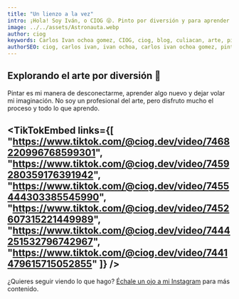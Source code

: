 ```yaml
---
title: "Un lienzo a la vez"
intro: ¡Hola! Soy Iván, o CIOG 😜. Pinto por diversión y para aprender algo nuevo cada día.
image: ../../assets/Astronauta.webp
author: ciog
keywords: Carlos Ivan ochoa gomez, CIOG, ciog, blog, culiacan, arte, pintura, creatividad
authorSEO: ciog, carlos ivan, ivan ochoa, carlos ivan ochoa gomez, pintura, creatividad, ciog.dev
---
```



## Explorando el arte por diversión 🎨

Pintar es mi manera de desconectarme, aprender algo nuevo y dejar volar mi imaginación. No soy un profesional del arte, pero disfruto mucho el proceso y todo lo que aprendo.

<TikTokEmbed links={[
  "https://www.tiktok.com/@ciog.dev/video/7468220996768599301",
  "https://www.tiktok.com/@ciog.dev/video/7459280359176391942",
  "https://www.tiktok.com/@ciog.dev/video/7455444303385545990",
  "https://www.tiktok.com/@ciog.dev/video/7452607315221449989",
  "https://www.tiktok.com/@ciog.dev/video/7444251532796742967",
  "https://www.tiktok.com/@ciog.dev/video/7441479615715052855"
]} />
---

¿Quieres seguir viendo lo que hago? [Échale un ojo a mi Instagram](https://www.instagram.com/ciog.dev/) para más contenido.
